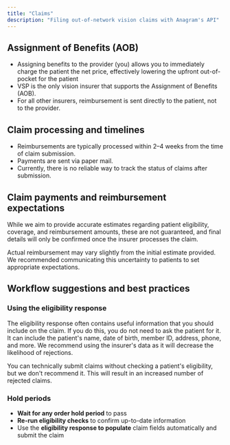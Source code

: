 ```yaml
---
title: "Claims"
description: "Filing out-of-network vision claims with Anagram's API"
---
```


## Assignment of Benefits (AOB)

- Assigning benefits to the provider (you) allows you to immediately charge the patient the net price, effectively lowering the upfront out-of-pocket for the patient
- VSP is the only vision insurer that supports the Assignment of Benefits (AOB).
- For all other insurers, reimbursement is sent directly to the patient, not to the provider.

## Claim processing and timelines

- Reimbursements are typically processed within 2–4 weeks from the time of claim submission.
- Payments are sent via paper mail.
- Currently, there is no reliable way to track the status of claims after submission.

## Claim payments and reimbursement expectations

While we aim to provide accurate estimates regarding patient eligibility, coverage, and reimbursement amounts, these are not guaranteed, and final details will only be confirmed once the insurer processes the claim.

Actual reimbursement may vary slightly from the initial estimate provided. We recommended communicating this uncertainty to patients to set appropriate expectations.

## **Workflow suggestions and best practices**

### Using the eligibility response

The eligibility response often contains useful information that you should include on the claim. If you do this, you do not need to ask the patient for it. It can include the patient's name, date of birth, member ID, address, phone, and more. We recommend using the insurer's data as it will decrease the likelihood of rejections.

<Warning>
  You can technically submit claims without checking a patient's eligibility, but we don't recommend it. This will result in an increased number of rejected claims.
</Warning>

### Hold periods

- **Wait for any order hold period** to pass
- **Re-run eligibility checks** to confirm up-to-date information
- Use the **eligibility response to populate** claim fields automatically and submit the claim